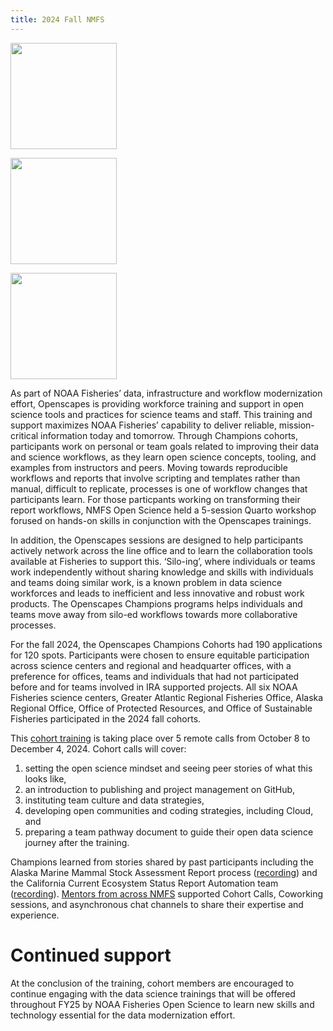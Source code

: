 ```yaml
---
title: 2024 Fall NMFS
---
```


::: grid
::: g-col-4
![](images/zoomie2-2024-nmfs-champions-a.png){fig-alt="headshots in zoom meeting. a 7 by 6 grid of people smiling and waving" fig-align="center" height="4.5cm"}
:::

::: g-col-4
![](images/zoomie-2024-nmfs-champions-b.png){fig-alt="headshots in zoom meeting. a 7 by 6 grid of people smiling and waving" fig-align="center" height="4.5cm"}
:::

::: g-col-4
![](images/zoomie-2024-nmfs-champions-c.png){fig-alt="headshots in zoom meeting. a 6 by 6 grid of people smiling and waving" fig-align="center" height="4.5cm"}
:::
:::

As part of NOAA Fisheries' data, infrastructure and workflow modernization effort, Openscapes is providing workforce training and support in open science tools and practices for science teams and staff. This training and support maximizes NOAA Fisheries' capability to deliver reliable, mission-critical information today and tomorrow. Through Champions cohorts, participants work on personal or team goals related to improving their data and science workflows, as they learn open science concepts, tooling, and examples from instructors and peers. Moving towards reproducible workflows and reports that involve scripting and templates rather than manual, difficult to replicate, processes is one of workflow changes that participants learn. For those particpants working on transforming their report workflows, NMFS Open Science held a 5-session Quarto workshop forused on hands-on skills in conjunction with the Openscapes trainings.

In addition, the Openscapes sessions are designed to help participants actively network across the line office and to learn the collaboration tools available at Fisheries to support this. 'Silo-ing', where individuals or teams work independently without sharing knowledge and skills with individuals and teams doing similar work, is a known problem in data science workforces and leads to inefficient and less innovative and robust work products. The Openscapes Champions programs helps individuals and teams move away from silo-ed workflows towards more collaborative processes.

For the fall 2024, the Openscapes Champions Cohorts had 190 applications for 120 spots. Participants were chosen to ensure equitable participation across science centers and regional and headquarter offices, with a preference for offices, teams and individuals that had not participated before and for teams involved in IRA supported projects. All six NOAA Fisheries science centers, Greater Atlantic Regional Fisheries Office, Alaska Regional Office, Office of Protected Resources, and Office of Sustainable Fisheries participated in the 2024 fall cohorts.

This [cohort training](https://nmfs-openscapes.github.io/2024-nmfs-champions/) is taking place over 5 remote calls from October 8 to December 4, 2024. Cohort calls will cover:

1)  setting the open science mindset and seeing peer stories of what this looks like,
2)  an introduction to publishing and project management on GitHub,
3)  instituting team culture and data strategies,
4)  developing open communities and coding strategies, including Cloud, and
5)  preparing a team pathway document to guide their open data science journey after the training.

Champions learned from stories shared by past participants including the Alaska Marine Mammal Stock Assessment Report process ([recording](https://www.youtube.com/watch?v=wqbwcCXbFL8)) and the California Current Ecosystem Status Report Automation team ([recording](https://youtu.be/St_j0D-u7UU)). [Mentors from across NMFS](../mentors/index.qmd) supported Cohort Calls, Coworking sessions, and asynchronous chat channels to share their expertise and experience.

# Continued support

At the conclusion of the training, cohort members are encouraged to continue engaging with the data science trainings that will be offered throughout FY25 by NOAA Fisheries Open Science to learn new skills and technology essential for the data modernization effort.
